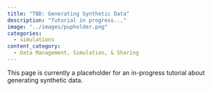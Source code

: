 ```yaml
---
title: "TBD: Generating Synthetic Data"
description: "Tutorial in progress..."
image: "../images/pupholder.png"
categories:
  - simulations
content_category:
  - Data Management, Simulation, & Sharing
---
```


This page is currently a placeholder for an in-progress tutorial about generating synthetic data.

<!-- The HTML code block below should be uncommented, and the URL and href fields replaced with the link to the tutorial -->

<!-- ```{=html} -->
<!-- <!DOCTYPE html> -->
<!-- <meta charset="utf-8"> -->
<!-- <meta http-equiv="refresh" content="0; URL=../../Collaborative-RStudio-GitHub/"> -->
<!-- <link rel="canonical" href="https://lmu-osc.github.io/Collaborative-RStudio-GitHub/"> -->
<!-- ``` -->
